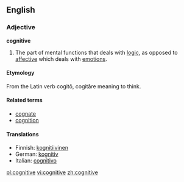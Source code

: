 ==English==

===Adjective===
'''cognitive'''

# The part of mental functions that deals with [[logic]], as opposed to [[affective]] which deals with [[emotion]]s.

====Etymology====
From the Latin verb cogitō, cogitāre meaning to think.

====Related terms====
*[[cognate]]
*[[cognition]]

====Translations====
*Finnish: [[kognitiivinen]]
*German: [[kognitiv]]
*Italian: [[cognitivo]]

[[pl:cognitive]]
[[vi:cognitive]]
[[zh:cognitive]]